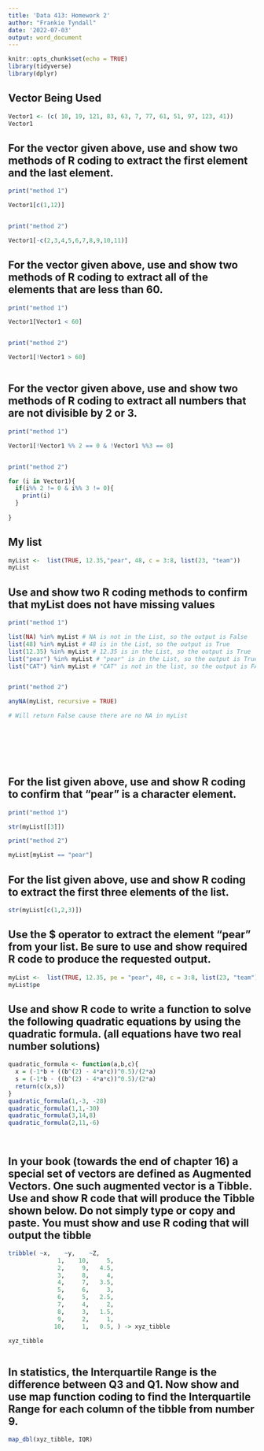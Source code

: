 ```yaml
---
title: 'Data 413: Homework 2'
author: "Frankie Tyndall"
date: '2022-07-03'
output: word_document
---
```


```r
knitr::opts_chunk$set(echo = TRUE)
library(tidyverse)
library(dplyr)
```

## Vector Being Used

```r
Vector1 <- (c( 10, 19, 121, 83, 63, 7, 77, 61, 51, 97, 123, 41))
Vector1
```

## For the vector given above, use and show two methods of R coding to extract the first element and the last element.


```r
print("method 1")

Vector1[c(1,12)]


print("method 2")

Vector1[-c(2,3,4,5,6,7,8,9,10,11)]


```
## For the vector given above, use and show two methods of R coding to extract all of the elements that are less than 60.

```r
print("method 1")

Vector1[Vector1 < 60]


print("method 2")

Vector1[!Vector1 > 60]



```
## For the vector given above, use and show two methods of R coding to extract all numbers that are not divisible by 2 or 3.

```r
print("method 1")

Vector1[!Vector1 %% 2 == 0 & !Vector1 %%3 == 0]


print("method 2")

for (i in Vector1){
  if(i%% 2 != 0 & i%% 3 != 0){
    print(i)
  }
    
}


```
## My list

```r
myList <-  list(TRUE, 12.35,"pear", 48, c = 3:8, list(23, "team"))
myList   


```

## Use and show two R coding methods to confirm that myList does not have missing values

```r
print("method 1")

list(NA) %in% myList # NA is not in the List, so the output is False
list(48) %in% myList # 48 is in the List, so the output is True
list(12.35) %in% myList # 12.35 is in the List, so the output is True
list("pear") %in% myList # "pear" is in the List, so the output is True
list("CAT") %in% myList # "CAT" is not in the list, so the output is FALSE


print("method 2")

anyNA(myList, recursive = TRUE)

# Will return False cause there are no NA in myList
                             







```


## For the list given above, use and show R coding to confirm that “pear” is a character element.

```r

print("method 1")

str(myList[[3]])

print("method 2")

myList[myList == "pear"]
```
##  For the list given above, use and show R coding to extract the first three elements of the list.

```r
str(myList[c(1,2,3)])

```
## Use the $ operator to extract the element “pear” from your list. Be sure to use and show required R code to produce the requested output.

```r
myList <-  list(TRUE, 12.35, pe = "pear", 48, c = 3:8, list(23, "team"))
myList$pe


```
## Use and show R code to write a function to solve the following quadratic equations by using the quadratic formula.  (all equations have two real number solutions)

```r
quadratic_formula <- function(a,b,c){
  x = (-1*b + ((b^(2) - 4*a*c))^0.5)/(2*a)
  s = (-1*b - ((b^(2) - 4*a*c))^0.5)/(2*a)
  return(c(x,s))
}
quadratic_formula(1,-3, -28)
quadratic_formula(1,1,-30)
quadratic_formula(3,14,8)
quadratic_formula(2,11,-6)




```

## In your book (towards the end of chapter 16) a special set of vectors are defined as Augmented Vectors.  One such augmented vector is a Tibble. Use and show R code that will produce the Tibble shown below.  Do not simply type or copy and paste. You must show and use R coding that will output the tibble

```r

tribble( ~x,    ~y,    ~Z,    
              1,    10,     5,  
              2,     9,   4.5,   
              3,     8,     4,  
              4,     7,   3.5,    
              5,     6,     3,   
              6,     5,   2.5, 
              7,     4,     2,
              8,     3,   1.5,
              9,     2,     1,
             10,     1,   0.5, ) -> xyz_tibble

xyz_tibble



```

## In statistics, the Interquartile Range is the difference between Q3 and Q1.  Now show and use map function coding to find the Interquartile Range for each column of the tibble from number 9.

```r

map_dbl(xyz_tibble, IQR)





```
